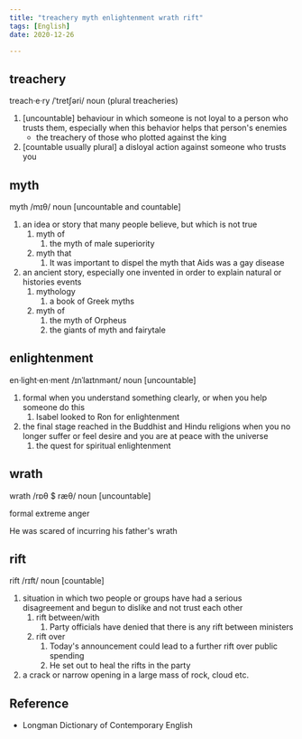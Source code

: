 ```yaml
---
title: "treachery myth enlightenment wrath rift"
tags: [English]
date: 2020-12-26

---
```


## treachery

treach·e·ry /ˈtretʃəri/ noun (plural treacheries)

1. [uncountable] behaviour in which someone is not loyal to a person who trusts them,
   especially when this behavior helps that person's enemies
   - the treachery of those who plotted against the king
2. [countable usually plural] a disloyal action against someone who trusts you

## myth

myth /mɪθ/ noun [uncountable and countable]

1. an idea or story that many people believe, but which is not true
   1. myth of
      1. the myth of male superiority
   2. myth that
      1. It was important to dispel the myth that Aids was a gay disease
2. an ancient story, especially one invented in order to explain natural or histories events
   1. mythology
      1. a book of Greek myths
   2. myth of
      1. the myth of Orpheus
      2. the giants of myth and fairytale

## enlightenment

en·light·en·ment /ɪnˈlaɪtnmənt/ noun [uncountable]

1. formal when you understand something clearly, or when you help someone do this
   1. Isabel looked to Ron for enlightenment
2. the final stage reached in the Buddhist and Hindu religions when you no longer suffer
   or feel desire and you are at peace with the universe
   1. the quest for spiritual enlightenment

## wrath

wrath /rɒθ $ ræθ/ noun [uncountable]

formal extreme anger

He was scared of incurring his father's wrath

## rift

rift /rɪft/ noun [countable]

1. situation in which two people or groups have had a serious disagreement and begun to
   dislike and not trust each other
   1. rift between/with
      1. Party officials have denied that there is any rift between ministers
   2. rift over
      1. Today's announcement could lead to a further rift over public spending
      2. He set out to heal the rifts in the party
2. a crack or narrow opening in a large mass of rock, cloud etc.

## Reference

- Longman Dictionary of Contemporary English
